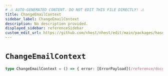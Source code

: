 ```yaml
---
# ⚠️ AUTO-GENERATED CONTENT. DO NOT EDIT THIS FILE DIRECTLY! ⚠️
title: ChangeEmailContext
sidebar_label: ChangeEmailContext
description: No description provided.
displayed_sidebar: referenceSidebar
custom_edit_url: https://github.com/nhost/nhost/edit/main/packages/hasura-auth-js/src/machines/change-email.ts#L8
---
```


# `ChangeEmailContext`

```ts
type ChangeEmailContext = () => { error: [ErrorPayload](/reference/docgen/nextjs/types/error-payload) | null }
```
